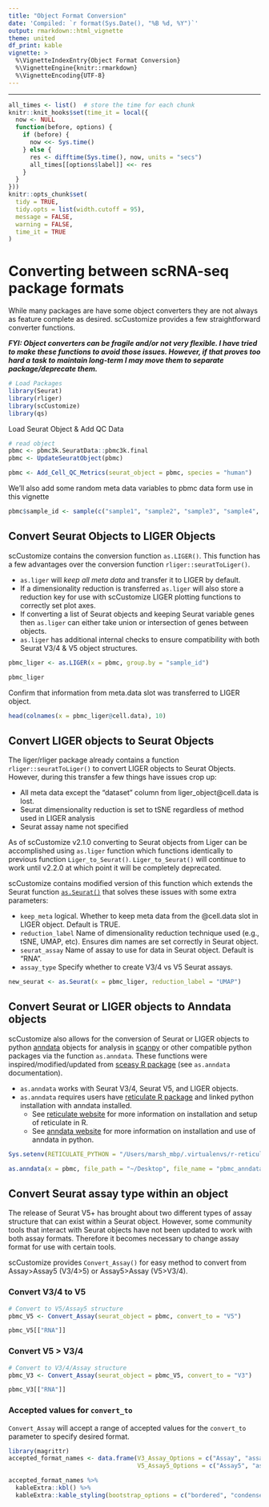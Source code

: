 ```yaml
---
title: "Object Format Conversion"
date: 'Compiled: `r format(Sys.Date(), "%B %d, %Y")`'
output: rmarkdown::html_vignette
theme: united
df_print: kable
vignette: >
  %\VignetteIndexEntry{Object Format Conversion}
  %\VignetteEngine{knitr::rmarkdown}
  %\VignetteEncoding{UTF-8}
---
```

***

<style>
p.caption {
  font-size: 0.9em;
}
</style>
 
```r
all_times <- list()  # store the time for each chunk
knitr::knit_hooks$set(time_it = local({
  now <- NULL
  function(before, options) {
    if (before) {
      now <<- Sys.time()
    } else {
      res <- difftime(Sys.time(), now, units = "secs")
      all_times[[options$label]] <<- res
    }
  }
}))
knitr::opts_chunk$set(
  tidy = TRUE,
  tidy.opts = list(width.cutoff = 95),
  message = FALSE,
  warning = FALSE,
  time_it = TRUE
)
```

# Converting between scRNA-seq package formats  
While many packages are have some object converters they are not always as feature complete as desired.  scCustomize provides a few straightforward converter functions.  

***FYI: Object converters can be fragile and/or not very flexible.  I have tried to make these functions to avoid those issues.  However, if that proves too hard a task to maintain long-term I may move them to separate package/deprecate them.***  


```r
# Load Packages
library(Seurat)
library(rliger)
library(scCustomize)
library(qs)
```

Load Seurat Object & Add QC Data
```r
# read object
pbmc <- pbmc3k.SeuratData::pbmc3k.final
pbmc <- UpdateSeuratObject(pbmc)

pbmc <- Add_Cell_QC_Metrics(seurat_object = pbmc, species = "human")
```

We'll also add some random meta data variables to pbmc data form use in this vignette
```r
pbmc$sample_id <- sample(c("sample1", "sample2", "sample3", "sample4", "sample5", "sample6"), size = ncol(pbmc), replace = TRUE)
```


## Convert Seurat Objects to LIGER Objects
scCustomize contains the conversion function `as.LIGER()`.  This function has a few advantages over the conversion function `rliger::seuratToLiger()`.  

- `as.liger` will *keep all meta data* and transfer it to LIGER by default.  
- If a dimensionality reduction is transferred `as.liger` will also store a reduction key for use with scCustomize LIGER plotting functions to correctly set plot axes.  
- If converting a list of Seurat objects and keeping Seurat variable genes then `as.liger` can either take union or intersection of genes between objects.  
- `as.liger` has additional internal checks to ensure compatibility with both Seurat V3/4 & V5 object structures.

```r
pbmc_liger <- as.LIGER(x = pbmc, group.by = "sample_id")

pbmc_liger
```

Confirm that information from meta.data slot was transferred to LIGER object.
```r
head(colnames(x = pbmc_liger@cell.data), 10)
```



## Convert LIGER objects to Seurat Objects  
The liger/rliger package already contains a function `rliger::seuratToLiger()` to convert LIGER objects to Seurat Objects.  However, during this transfer a few things have issues crop up:  
  
* All meta data except the "dataset" column from liger_object\@cell.data is lost.
* Seurat dimensionality reduction is set to tSNE regardless of method used in LIGER analysis
* Seurat assay name not specified

As of scCustomize v2.1.0 converting to Seurat objects from Liger can be accomplished using `as.liger` function which functions identically to previous function `Liger_to_Seurat()`.  `Liger_to_Seurat()` will continue to work until v2.2.0 at which point it will be completely deprecated.

scCustomize contains modified version of this function which extends the Seurat function [`as.Seurat()`](`scCustomize::as.Seurat()`) that solves these issues with some extra parameters:   
  
* `keep_meta` logical. Whether to keep meta data from the \@cell.data slot in LIGER object.  Default is TRUE.
* `reduction_label` Name of dimensionality reduction technique used (e.g., tSNE, UMAP, etc).  Ensures dim names are set correctly in Seurat object.
* `seurat_assay` Name of assay to use for data in Seurat object.  Default is "RNA".  
* `assay_type` Specify whether to create V3/4 vs V5 Seurat assays.  

```r
new_seurat <- as.Seurat(x = pbmc_liger, reduction_label = "UMAP")
```


## Convert Seurat or LIGER objects to Anndata objects  
scCustomize also allows for the conversion of Seurat or LIGER objects to python [anndata](https://anndata.readthedocs.io/en/latest/) objects for analysis in [scanpy](https://scanpy.readthedocs.io/en/stable/) or other compatible python packages via the function `as.anndata`.  These functions were inspired/modified/updated from [sceasy R package](https://github.com/cellgeni/sceasy) (see `as.anndata` documentation).  

* `as.anndata` works with Seurat V3/4, Seurat V5, and LIGER objects.  
* `as.anndata` requires users have [reticulate R package](https://CRAN.R-project.org/package=reticulate) and linked python installation with anndata installed.  
    - See [reticulate website](https://rstudio.github.io/reticulate/) for more information on installation and setup of reticulate in R.
    - See [anndata website](https://anndata.readthedocs.io/en/latest/) for more information on installation and use of anndata in python.

```r
Sys.setenv(RETICULATE_PYTHON = "/Users/marsh_mbp/.virtualenvs/r-reticulate/bin/python")
```

```r
as.anndata(x = pbmc, file_path = "~/Desktop", file_name = "pbmc_anndata.h5ad")
```

## Convert Seurat assay type within an object  
The release of Seurat V5+ has brought about two different types of assay structure that can exist within a Seurat object.  However, some community tools that interact with Seurat objects have not been updated to work with both assay formats.  Therefore it becomes necessary to change assay format for use with certain tools.  

scCustomize provides `Convert_Assay()` for easy method to convert from Assay>Assay5 (V3/4>5) or Assay5>Assay (V5>V3/4).  

### Convert V3/4 to V5  

```r
# Convert to V5/Assay5 structure
pbmc_V5 <- Convert_Assay(seurat_object = pbmc, convert_to = "V5")

pbmc_V5[["RNA"]]
```


### Convert V5 > V3/4  

```r
# Convert to V3/4/Assay structure
pbmc_V3 <- Convert_Assay(seurat_object = pbmc_V5, convert_to = "V3")

pbmc_V3[["RNA"]]
```

### Accepted values for `convert_to`  
`Convert_Assay` will accept a range of accepted values for the `convert_to` parameter to specify desired format.  


```r
library(magrittr)
accepted_format_names <- data.frame(V3_Assay_Options = c("Assay", "assay", "V3", "v3"),
                                    V5_Assay5_Options = c("Assay5", "assay5", "V5", "v5"))

accepted_format_names %>%
  kableExtra::kbl() %>%
  kableExtra::kable_styling(bootstrap_options = c("bordered", "condensed", "responsive", "striped")) 
```

